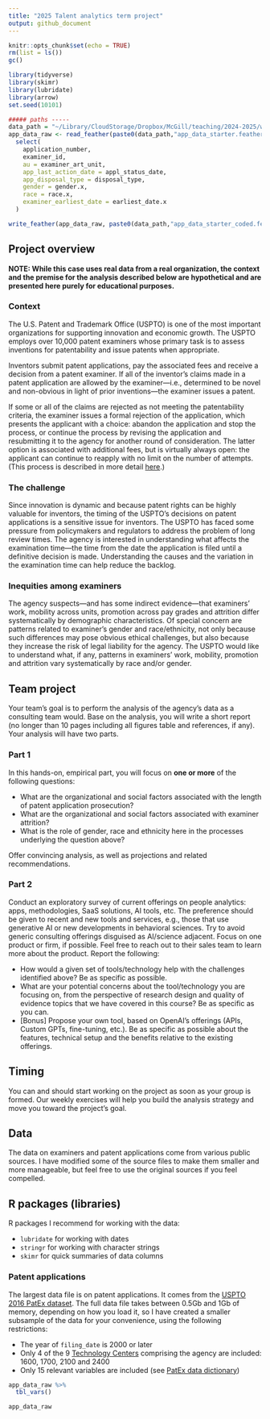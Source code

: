 ```yaml
---
title: "2025 Talent analytics term project"
output: github_document
---
```


```r
knitr::opts_chunk$set(echo = TRUE)
rm(list = ls())
gc()

library(tidyverse)
library(skimr)
library(lubridate)
library(arrow)
set.seed(10101)

##### paths -----
data_path = "~/Library/CloudStorage/Dropbox/McGill/teaching/2024-2025/winter/talent-analytics/data/" 
app_data_raw <- read_feather(paste0(data_path,"app_data_starter.feather")) |> 
  select(
    application_number,
    examiner_id,
    au = examiner_art_unit,
    app_last_action_date = appl_status_date,
    app_disposal_type = disposal_type,
    gender = gender.x,
    race = race.x,
    examiner_earliest_date = earliest_date.x
  )

write_feather(app_data_raw, paste0(data_path,"app_data_starter_coded.feather"))

```

## Project overview

**NOTE: While this case uses real data from a real organization, the context and the premise for the analysis described below are hypothetical and are presented here purely for educational purposes.**

### Context

The U.S. Patent and Trademark Office (USPTO) is one of the most important organizations for supporting innovation and economic growth. The USPTO employs over 10,000 patent examiners whose primary task is to assess inventions for patentability and issue patents when appropriate.

Inventors submit patent applications, pay the associated fees and receive a decision from a patent examiner. If all of the inventor's claims made in a patent application are allowed by the examiner---i.e., determined to be novel and non-obvious in light of prior inventions---the examiner issues a patent.

If some or all of the claims are rejected as not meeting the patentability criteria, the examiner issues a formal rejection of the application, which presents the applicant with a choice: abandon the application and stop the process, or continue the process by revising the application and resubmitting it to the agency for another round of consideration. The latter option is associated with additional fees, but is virtually always open: the applicant can continue to reapply with no limit on the number of attempts. (This process is described in more detail [here](https://papers.ssrn.com/sol3/papers.cfm?abstract_id=2995674).)

### The challenge

Since innovation is dynamic and because patent rights can be highly valuable for inventors, the timing of the USPTO's decisions on patent applications is a sensitive issue for inventors. The USPTO has faced some pressure from policymakers and regulators to address the problem of long review times. The agency is interested in understanding what affects the examination time---the time from the date the application is filed until a definitive decision is made. Understanding the causes and the variation in the examination time can help reduce the backlog.

### Inequities among examiners

The agency suspects---and has some indirect evidence---that examiners' work, mobility across units, promotion across pay grades and attrition differ systematically by demographic characteristics. Of special concern are patterns related to examiner's gender and race/ethnicity, not only because such differences may pose obvious ethical challenges, but also because they increase the risk of legal liability for the agency. The USPTO would like to understand what, if any, patterns in examiners' work, mobility, promotion and attrition vary systematically by race and/or gender.

## Team project

Your team's goal is to perform the analysis of the agency's data as a consulting team would. Base on the analysis, you will write a short report (no longer than 10 pages including all figures table and references, if any). Your analysis will have two parts.

### Part 1

In this hands-on, empirical part, you will focus on **one or more** of the following questions:

-   What are the organizational and social factors associated with the length of patent application prosecution?
-   What are the organizational and social factors associated with examiner attrition?
-   What is the role of gender, race and ethnicity here in the processes underlying the question above?

Offer convincing analysis, as well as projections and related recommendations.

### Part 2

Conduct an exploratory survey of current offerings on people analytics: apps, methodologies, SaaS solutions, AI tools, etc. The preference should be given to recent and new tools and services, e.g., those that use generative AI or new developments in behavioral sciences. Try to avoid generic consulting offerings disguised as AI/science adjacent. Focus on one product or firm, if possible. Feel free to reach out to their sales team to learn more about the product. Report the following:

-   How would a given set of tools/technology help with the challenges identified above? Be as specific as possible.
-   What are your potential concerns about the tool/technology you are focusing on, from the perspective of research design and quality of evidence topics that we have covered in this course? Be as specific as you can.
-   [Bonus] Propose your own tool, based on OpenAI's offerings (APIs, Custom GPTs, fine-tuning, etc.). Be as specific as possible about the features, technical setup and the benefits relative to the existing offerings.

## Timing

You can and should start working on the project as soon as your group is formed. Our weekly exercises will help you build the analysis strategy and move you toward the project's goal.

## Data

The data on examiners and patent applications come from various public sources. I have modified some of the source files to make them smaller and more manageable, but feel free to use the original sources if you feel compelled.

## R packages (libraries)

R packages I recommend for working with the data:

-   `lubridate` for working with dates
-   `stringr` for working with character strings
-   `skimr` for quick summaries of data columns

### Patent applications

The largest data file is on patent applications. It comes from the [USPTO 2016 PatEx dataset](https://www.uspto.gov/ip-policy/economic-research/research-datasets/patent-examination-research-dataset-public-pair). The full data file takes between 0.5Gb and 1Gb of memory, depending on how you load it, so I have created a smaller subsample of the data for your convenience, using the following restrictions:

-   The year of `filing_date` is 2000 or later
-   Only 4 of the 9 [Technology Centers](https://www.uspto.gov/patents/contact-patents/patent-technology-centers-management) comprising the agency are included: 1600, 1700, 2100 and 2400
-   Only 15 relevant variables are included (see [PatEx data dictionary](https://www.uspto.gov/sites/default/files/documents/Appendix%20A.pdf))

```r
app_data_raw %>%
  tbl_vars()

app_data_raw
```
